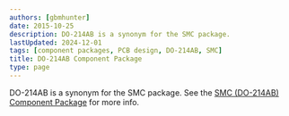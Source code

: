 ```yaml
---
authors: [gbmhunter]
date: 2015-10-25
description: DO-214AB is a synonym for the SMC package.
lastUpdated: 2024-12-01
tags: [component packages, PCB design, DO-214AB, SMC]
title: DO-214AB Component Package
type: page
---
```


DO-214AB is a synonym for the SMC package. See the [SMC (DO-214AB) Component Package](/pcb-design/component-packages/smc-do-214ab-component-package) for more info.
